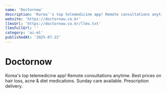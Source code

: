 ```yaml
---
name: 'Doctornow'
description: 'Korea''s top telemedicine app! Remote consultations anytime. Best prices on hair loss, acne & diet medications. Sunday care available. Prescription delivery.'
website: 'https://doctornow.co.kr'
llmsUrl: 'https://doctornow.co.kr/llms.txt'
llmsFullUrl: ''
category: 'ai-ml'
publishedAt: '2025-07-22'
---
```


# Doctornow

Korea's top telemedicine app! Remote consultations anytime. Best prices on hair loss, acne & diet medications. Sunday care available. Prescription delivery.
